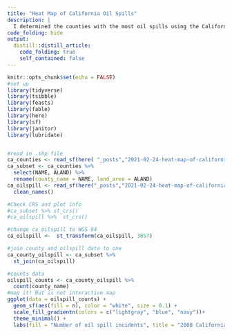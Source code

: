```yaml
---
title: "Heat Map of California Oil Spills"
description: |
  I determined the counties with the most oil spills using the California Department of Fish and Wildlife 2008 Oil Spill Incident Tracking and county maps from the Census Bureau.
code_folding: hide
output:
  distill::distill_article:
    code_folding: true
    self_contained: false
---
```



```r
knitr::opts_chunk$set(echo = FALSE)
#set up
library(tidyverse)
library(tsibble)
library(feasts)
library(fable)
library(here)
library(sf)
library(janitor)
library(lubridate)


#read in .shp file
ca_counties <- read_sf(here( "_posts","2021-02-24-heat-map-of-california-oil-spills", "data","ca_counties", "CA_Counties_TIGER2016.shp"))
ca_subset <- ca_counties %>% 
  select(NAME, ALAND) %>% 
  rename(county_name = NAME, land_area = ALAND)
ca_oilspill <- read_sf(here("_posts","2021-02-24-heat-map-of-california-oil-spills", "data", "ds394.shp")) %>% 
  clean_names()

#Check CRS and plot info
#ca_subset %>% st_crs()
#ca_oilspill %>%  st_crs()

#change ca_oilspill to WGS 84
ca_oilspill <-  st_transform(ca_oilspill, 3857)

#join county and oilspill data to one
ca_county_oilspill <- ca_subset %>% 
  st_join(ca_oilspill)
```

```r
#counts data 
oilspill_counts <- ca_county_oilspill %>% 
  count(county_name)
#map it! But is not interactive map 
ggplot(data = oilspill_counts) +
  geom_sf(aes(fill = n), color = "white", size = 0.1) +
  scale_fill_gradientn(colors = c("lightgray", "blue", "navy"))+
  theme_minimal() +
  labs(fill = "Number of oil spill incidents", title = "2008 California Oil Spill County Heat Map") 
```




